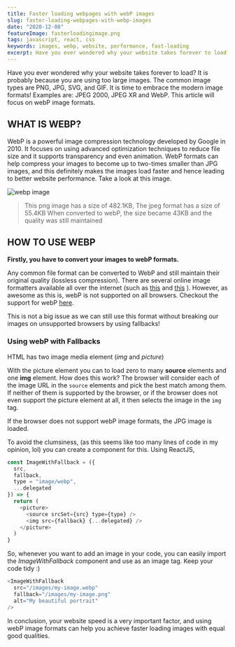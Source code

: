 ```yaml
---
title: Faster loading webpages with webP images
slug: faster-loading-webpages-with-webp-images
date: "2020-12-08"
featureImage: fasterloadingimage.png
tags: javascript, react, css
keywords: images, webp, website, performance, fast-loading
excerpt: Have you ever wondered why your website takes forever to load? It is probably because you are using too large images.
---
```


Have you ever wondered why your website takes forever to load? It is probably because you are using too large images. The common image types are PNG, JPG, SVG, and GIF. It is time to embrace the modern image formats! Examples are:
JPEG 2000, JPEG XR and WebP. This article will focus on webP image formats.

## WHAT IS WEBP?

WebP is a powerful image compression technology developed by Google in 2010. It focuses on using advanced optimization techniques to reduce file size and it supports transparency and even animation. WebP formats can help compress your images to become up to two-times smaller than JPG images, and this definitely makes the images load faster and hence leading to better website performance. Take a look at this image.

<div className="full-width">
  <img src="https://i.postimg.cc/sXcHWXpv/flowers.png" alt="webp image" />
</div>

> This png image has a size of 482.1KB,
> The jpeg format has a size of 55.4KB
> When converted to webP, the size became 43KB and the quality was still maintained

## HOW TO USE WEBP

**Firstly, you have to convert your images to webP formats.**

Any common file format can be converted to WebP and still maintain their original quality (lossless compression). There are several online image formatters available all over the internet (such as [this](https://convertio.co/jpeg-webp/) and [this](https://image.online-convert.com/convert-to-webp) ).
However, as awesome as this is, webP is not supported on all browsers. Checkout the support for webP [here](https://caniuse.com/?search=webp).

This is not a big issue as we can still use this format without breaking our images on unsupported browsers by using fallbacks!

### Using webP with Fallbacks

HTML has two image media element (_img_ and _picture_)

With the picture element you can to load zero to many **source** elements and one **img** element. How does this work? The browser will consider each of the image URL in the `source` elements and pick the best match among them. If neither of them is supported by the browser, or if the browser does not even support the picture element at all, it then selects the image in the `img` tag.

If the browser does not support webP image formats, the JPG image is loaded.

To avoid the clumsiness, (as this seems like too many lines of code in my opinion, lol) you can create a component for this. Using ReactJS,

```js
const ImageWithFallback = ({
  src,
  fallback,
  type = "image/webp",
  ...delegated
}) => {
  return (
    <picture>
      <source srcSet={src} type={type} />
      <img src={fallback} {...delegated} />
    </picture>
  )
}
```

So, whenever you want to add an image in your code, you can easily import the _ImageWithFallback_ component and use as an image tag. Keep your code tidy :)

```js
<ImageWithFallback
  src="/images/my-image.webp"
  fallback="/images/my-image.png"
  alt="My beautiful portrait"
/>
```

In conclusion, your website speed is a very important factor, and using webP image formats can help you achieve faster loading images with equal good qualities.
